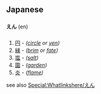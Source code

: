 == Japanese ==
=== {{Furigana}} ===
'''えん''' (en)

===== {{Onyomi}} =====
# [[円]] - ''([[circle]] or [[yen]])''
# [[縁]] - ''([[brim]] or [[fate]])''
# [[塩]] - ''([[salt]])''
# [[園]] - ''([[garden]])''
# [[炎]] - ''([[flame]])''

see also [[Special:Whatlinkshere/えん]]